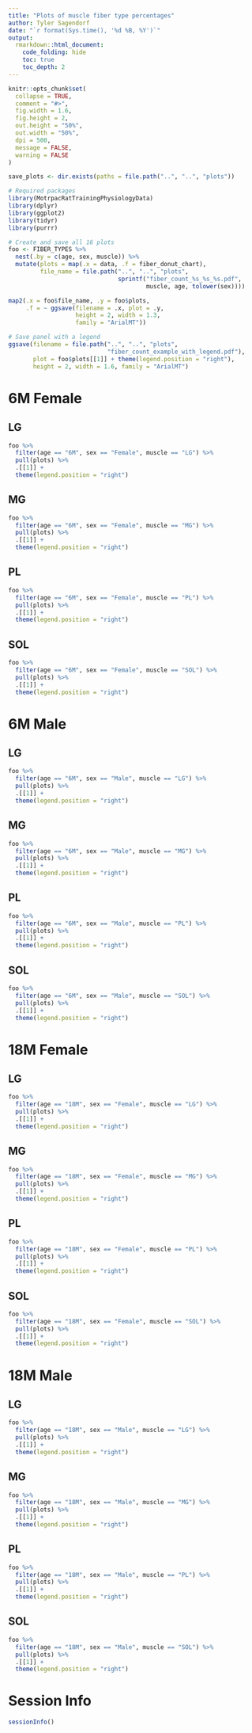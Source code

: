 ```yaml
---
title: "Plots of muscle fiber type percentages"
author: Tyler Sagendorf
date: "`r format(Sys.time(), '%d %B, %Y')`"
output: 
  rmarkdown::html_document:
    code_folding: hide
    toc: true
    toc_depth: 2
---
```


```r
knitr::opts_chunk$set(
  collapse = TRUE,
  comment = "#>",
  fig.width = 1.6,
  fig.height = 2,
  out.height = "50%",
  out.width = "50%",
  dpi = 500,
  message = FALSE,
  warning = FALSE
)

save_plots <- dir.exists(paths = file.path("..", "..", "plots"))
```

```r
# Required packages
library(MotrpacRatTrainingPhysiologyData)
library(dplyr)
library(ggplot2)
library(tidyr)
library(purrr)
```

```r
# Create and save all 16 plots
foo <- FIBER_TYPES %>% 
  nest(.by = c(age, sex, muscle)) %>% 
  mutate(plots = map(.x = data, .f = fiber_donut_chart),
         file_name = file.path("..", "..", "plots",
                               sprintf("fiber_count_%s_%s_%s.pdf", 
                                       muscle, age, tolower(sex))))
```

```r
map2(.x = foo$file_name, .y = foo$plots, 
     .f = ~ ggsave(filename = .x, plot = .y, 
                   height = 2, width = 1.3,
                   family = "ArialMT"))

# Save panel with a legend
ggsave(filename = file.path("..", "..", "plots",
                            "fiber_count_example_with_legend.pdf"),
       plot = foo$plots[[1]] + theme(legend.position = "right"),
       height = 2, width = 1.6, family = "ArialMT")
```


# 6M Female

## LG

```r
foo %>% 
  filter(age == "6M", sex == "Female", muscle == "LG") %>%
  pull(plots) %>% 
  .[[1]] +
  theme(legend.position = "right")
```

## MG

```r
foo %>% 
  filter(age == "6M", sex == "Female", muscle == "MG") %>% 
  pull(plots) %>% 
  .[[1]] +
  theme(legend.position = "right")
```

## PL

```r
foo %>% 
  filter(age == "6M", sex == "Female", muscle == "PL") %>% 
  pull(plots) %>% 
  .[[1]] +
  theme(legend.position = "right")
```

## SOL

```r
foo %>% 
  filter(age == "6M", sex == "Female", muscle == "SOL") %>% 
  pull(plots) %>% 
  .[[1]] +
  theme(legend.position = "right")
```


# 6M Male

## LG

```r
foo %>% 
  filter(age == "6M", sex == "Male", muscle == "LG") %>% 
  pull(plots) %>% 
  .[[1]] +
  theme(legend.position = "right")
```

## MG

```r
foo %>% 
  filter(age == "6M", sex == "Male", muscle == "MG") %>% 
  pull(plots) %>% 
  .[[1]] +
  theme(legend.position = "right")
```

## PL

```r
foo %>% 
  filter(age == "6M", sex == "Male", muscle == "PL") %>% 
  pull(plots) %>% 
  .[[1]] +
  theme(legend.position = "right")
```

## SOL

```r
foo %>% 
  filter(age == "6M", sex == "Male", muscle == "SOL") %>% 
  pull(plots) %>% 
  .[[1]] +
  theme(legend.position = "right")
```


# 18M Female

## LG

```r
foo %>% 
  filter(age == "18M", sex == "Female", muscle == "LG") %>% 
  pull(plots) %>% 
  .[[1]] +
  theme(legend.position = "right")
```

## MG

```r
foo %>% 
  filter(age == "18M", sex == "Female", muscle == "MG") %>% 
  pull(plots) %>% 
  .[[1]] +
  theme(legend.position = "right")
```

## PL

```r
foo %>% 
  filter(age == "18M", sex == "Female", muscle == "PL") %>% 
  pull(plots) %>% 
  .[[1]] +
  theme(legend.position = "right")
```

## SOL

```r
foo %>% 
  filter(age == "18M", sex == "Female", muscle == "SOL") %>% 
  pull(plots) %>% 
  .[[1]] +
  theme(legend.position = "right")
```


# 18M Male

## LG

```r
foo %>% 
  filter(age == "18M", sex == "Male", muscle == "LG") %>% 
  pull(plots) %>% 
  .[[1]] +
  theme(legend.position = "right")
```

## MG

```r
foo %>% 
  filter(age == "18M", sex == "Male", muscle == "MG") %>% 
  pull(plots) %>% 
  .[[1]] +
  theme(legend.position = "right")
```

## PL

```r
foo %>% 
  filter(age == "18M", sex == "Male", muscle == "PL") %>% 
  pull(plots) %>% 
  .[[1]] +
  theme(legend.position = "right")
```

## SOL

```r
foo %>% 
  filter(age == "18M", sex == "Male", muscle == "SOL") %>% 
  pull(plots) %>% 
  .[[1]] +
  theme(legend.position = "right")
```


# Session Info

```r
sessionInfo()
```

